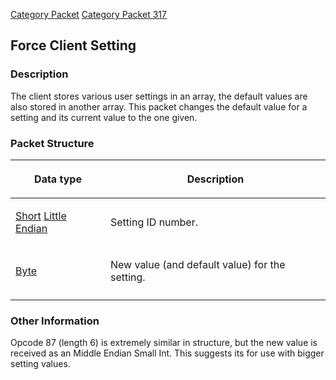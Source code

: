 [[Category Packet]]
[[Category Packet 317]]
{{packet|name=Force client setting|description=Forcefully alters a client setting value and default value to some supplied value.|opcode=36|type=Fixed|length=3|revision=317}}
== Force Client Setting ==

=== Description ===

The client stores various user settings in an array, the default values are also stored in another array. This packet changes the default value for a setting and its current value to the one given.

=== Packet Structure ===

{| border=2
! Data type
! Description
|-
| [[Data Types#Standard data types|Short]] [[Data Types#Byte Order|Little Endian]]
| Setting ID number.
|-
| [[Data Types#Standard data types|Byte]]
| New value (and default value) for the setting.
|-
|}


=== Other Information ===
Opcode 87 (length 6) is extremely similar in structure, but the new value is received as an Middle Endian Small Int. This suggests its for use with bigger setting values.